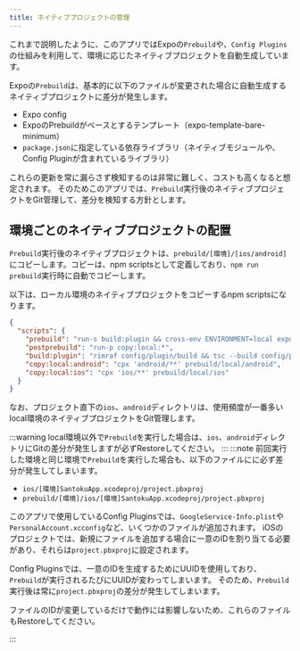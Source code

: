 ```yaml
---
title: ネイティブプロジェクトの管理
---
```


これまで説明したように、このアプリではExpoの`Prebuild`や、`Config Plugins`の仕組みを利用して、環境に応じたネイティブプロジェクトを自動生成しています。

Expoの`Prebuild`は、基本的に以下のファイルが変更された場合に自動生成するネイティブプロジェクトに差分が発生します。

- Expo config
- ExpoのPrebuildがベースとするテンプレート（expo-template-bare-minimum）
- `package.json`に指定している依存ライブラリ（ネイティブモジュールや、Config Pluginが含まれているライブラリ）

これらの更新を常に漏らさず検知するのは非常に難しく、コストも高くなると想定されます。
そのためこのアプリでは、`Prebuild`実行後のネイティブプロジェクトをGit管理して、差分を検知する方針とします。

## 環境ごとのネイティブプロジェクトの配置

`Prebuild`実行後のネイティブプロジェクトは、`prebuild/[環境]/[ios/android]`にコピーします。コピーは、npm scriptsとして定義しており、`npm run prebuild`実行時に自動でコピーします。

以下は、ローカル環境のネイティブプロジェクトをコピーするnpm scriptsになります。

```json
{
  "scripts": {
    "prebuild": "run-s build:plugin && cross-env ENVIRONMENT=local expo prebuild --clean --no-install",
    "postprebuild": "run-p copy:local:*",
    "build:plugin": "rimraf config/plugin/build && tsc --build config/plugin",
    "copy:local:android": "cpx 'android/**' prebuild/local/android",
    "copy:local:ios": "cpx 'ios/**' prebuild/local/ios"
  }
}
```

なお、プロジェクト直下の`ios`、`android`ディレクトリは、使用頻度が一番多いlocal環境のネイティブプロジェクトをGit管理します。

:::warning
local環境以外で`Prebuild`を実行した場合は、`ios`、`android`ディレクトリにGitの差分が発生しますが必ずRestoreしてください。
:::
:::note
前回実行した環境と同じ環境で`Prebuild`を実行した場合も、以下のファイルにに必ず差分が発生してしまいます。

- `ios/[環境]SantokuApp.xcodeproj/project.pbxproj`
- `prebuild/[環境]/ios/[環境]SantokuApp.xcodeproj/project.pbxproj`

このアプリで使用しているConfig Pluginsでは、`GoogleService-Info.plist`や`PersonalAccount.xcconfig`など、いくつかのファイルが追加されます。
iOSのプロジェクトでは、新規にファイルを追加する場合に一意のIDを割り当てる必要があり、それらは`project.pbxproj`に設定されます。

Config Pluginsでは、一意のIDを生成するためにUUIDを使用しており、`Prebuild`が実行されるたびにUUIDが変わってしまいます。
そのため、`Prebuild`実行後は常に`project.pbxproj`の差分が発生してしまいます。

ファイルのIDが変更しているだけで動作には影響しないため、これらのファイルもRestoreしてください。

:::

